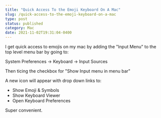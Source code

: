 ```yaml
---
title: "Quick Access To the Emoji Keyboard On A Mac"
slug: /quick-access-to-the-emoji-keyboard-on-a-mac
type: post
status: published
category: Mac
date: 2021-11-02T19:31:04-0400
---
```


I get quick access to emojis on my mac by adding the "Input Menu" to the top level menu bar by going to:

System Preferences -> Keyboard -> Input Sources 

Then ticing the checkbox for "Show Input menu in menu bar"

A new icon will appear with drop down links to:

- Show Emoji &amp; Symbols
- Show Keyboard Viewer
- Open Keyboard Preferences

Super convenient.



